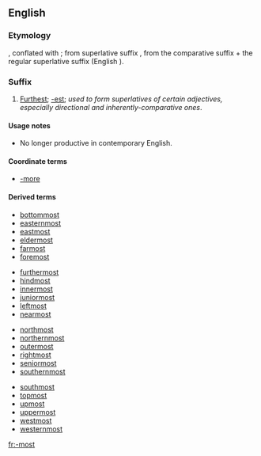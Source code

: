 {{also|most}}
==English==

===Etymology===
{{etyl|ang|en}} {{m|ang|-mest}}, conflated with {{m|en|most}}; from {{etyl|gem-pro|en}} superlative suffix {{m|gem-pro|*-umistaz}}, from the comparative suffix {{m|gem-pro|*-umô}} + the regular superlative suffix {{m|gem-pro|*-istaz}} (English {{m|en|-est}}).

===Suffix===
{{en-suffix}}

# [[furthest|Furthest]]; [[-est]]; ''used to form superlatives of certain adjectives, especially directional and inherently-comparative ones''.

====Usage notes====
* No longer productive in contemporary English.

====Coordinate terms====
* [[-more]]

====Derived terms====
{{suffixsee|en}}
{{rel-top4|Derived terms}}
* [[bottommost]]
* [[easternmost]]
* [[eastmost]]
* [[eldermost]]
* [[farmost]]
* [[foremost]]
{{rel-mid4}}
* [[furthermost]]
* [[hindmost]]
* [[innermost]]
* [[juniormost]]
* [[leftmost]]
* [[nearmost]]
{{rel-mid4}}
* [[northmost]]
* [[northernmost]]
* [[outermost]]
* [[rightmost]]
* [[seniormost]]
* [[southernmost]]
{{rel-mid4}}
* [[southmost]]
* [[topmost]]
* [[upmost]]
* [[uppermost]]
* [[westmost]]
* [[westernmost]]
{{rel-bottom}}

[[fr:-most]]